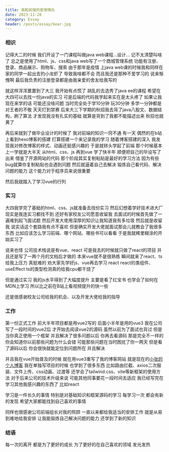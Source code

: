```yaml
---
title: 我和前端的爱恨情仇
date: 2023-11-28
category: Essay
header: /posts/essay/bear.jpg
---
```


### 相识

记得大二的时候 我们开设了一门课程叫做java web课程...设计... 记不太清楚叫啥了
总之是使用了html、js、css和java web写了一个商城管理系统
功能有注册、登录、商品展示、购物车、搜索
由于那年是疫情 上java web课的时候我和同样在家的同学一起出去钓小龙虾了 导致我啥都不会 而且我还是那种不爱学习的
说来惭愧啊 最后我负责的注册登录都是由我亲爱的舍友给我写的

就这样浑浑噩噩到了大三 我开始有点慌了 胡乱的去选秀了java ee的课程 希望在大四可以去找一份java的实习
可是后端的代码我学起来实在是太头疼了 如果让我现在来学的话 可能还没啥问题
当时完全处于学10分钟 玩30分钟 多学一分钟都是对王者的不敬 天天打到禁赛
后来大三下学期的秋招我去背了java八股文、数据结构，刷了算法 才发现我没有扎实的基础 就算是背到了我都不能描述出来
秋招也就黄了

再后来就到了做毕业设计的时候了 我对前端的知识一窍不通
有一天 偶然的在b站上看到hexo博客的搭建 打算搭建一个来记录我的学习
随着博客搭建的深入 我发现我对修改博客的样式、动画还挺感兴趣的 于是就转头学起了前端
那个时候基本上一学就是大半天 从html、css、js 再到vue 学了快半年 顺便把自己的毕设写了出来 借鉴了开源网站的代码
那个阶段其实复制粘贴是最好的学习方法 因为有些bug就算你复制粘贴也会遇到问题 然后就逼着自己去解决 锻炼自己看代码、解决问题的能力
这个能力对于程序员来说很重要

然后我就踏入了学习vue的行列

### 实习

大四我学完了基础的html、css、js就准备去找份实习 然后幻想着学好技术进大厂
现实是我连实习都找不到 还好有家校友公司愿意收留我
去面试的时候首先做了一遍难到起飞面试题 然后开发大佬用深厚的知识让我知道我有多垃圾 然后就是收留我
说实话这个套路我有点不喜欢 但是确实开发大佬就面试那会儿就教会了我很多东西 比如应该怎么学习前端、哪个网站、哪些书可以看看
于是我就稀里糊涂的开始实习了

说来也怪 公司技术栈说是有vue、react 可是我去的时候就只做了react的项目 并且还是写了一两个月的文档后才做的
本来vue就不是很熟练 瞬间就来了react、ts给我上压力 真挺难的 劝大家先学好js、vue再去学习 react
react的类组件、useEffect ts的类型检测真的给我cpu都干烧了

但是通过实习 我的js水平得到了大幅度提升 主要是看了红宝书 也学会了如何在MDN上学习 所以比之前在B站上看视频提升的快一些

还是很感谢校友公司给我的机会、以及开发大佬给我的指导

### 工作

第一份正式工作 前大半年项目都是用vue2写的 后面小半年是用的vue3 我在公司写了一段时间的vue2后
才开始去阅读vue2的源码 虽然以前为了面试也背过 但是当你真正使用一个框架 并且解决了很多问题以后 你再去看源码
那是完全不一样的 你会知道你以前那些问题为什么会错 可能那些问题在当时困扰了你一两天 但是看了源码以后
你会很快就能定位到问题所在 并且解决

并且我在vue开始普及的时候 就在用vue3重写了我的博客网站 就是现在的[小张的个人博客](http://mrzym.top)
我在单独写项目的时候 也学到了很多东西 比如路由拦截、axios二次服装、文件上传、css动画、过渡等
还学会了tailwind.css、vite等新框架的使用方法 对于后来公司的技术升级来说 可能其他同事要花一段时间去适应
我已经写完在学习其他我感兴趣的东西了 比如react

学习是一件长久的事情 特别是对基础知识和框架源码的学习 每学习一次 都会有新的发现 希望大家都能找到自己喜欢的事情

同样也很感谢公司前端组长对我的照顾 一直以来都给我适当的安排工作 就是从易到难地给我安排 让我能锻炼自己解决问题的能力
还学到了新的知识

### 结语

每一次的离开 都是为了更好的成长 为了更好的在自己喜欢的领域 发光发热
